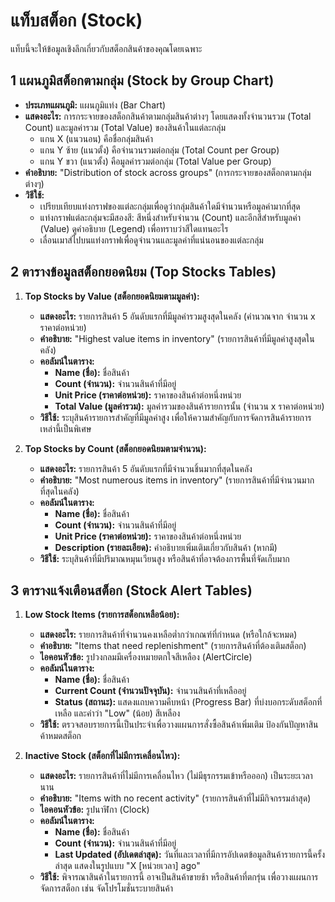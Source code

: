 # แท็บสต็อก (Stock)

แท็บนี้จะให้ข้อมูลเชิงลึกเกี่ยวกับสต็อกสินค้าของคุณโดยเฉพาะ

## 1 แผนภูมิสต็อกตามกลุ่ม (Stock by Group Chart)

*   **ประเภทแผนภูมิ:** แผนภูมิแท่ง (Bar Chart)
*   **แสดงอะไร:** การกระจายของสต็อกสินค้าตามกลุ่มสินค้าต่างๆ โดยแสดงทั้งจำนวนรวม (Total Count) และมูลค่ารวม (Total Value) ของสินค้าในแต่ละกลุ่ม
    *   แกน X (แนวนอน) คือชื่อกลุ่มสินค้า
    *   แกน Y ซ้าย (แนวตั้ง) คือจำนวนรวมต่อกลุ่ม (Total Count per Group)
    *   แกน Y ขวา (แนวตั้ง) คือมูลค่ารวมต่อกลุ่ม (Total Value per Group)
*   **คำอธิบาย:** "Distribution of stock across groups" (การกระจายของสต็อกตามกลุ่มต่างๆ)
*   **วิธีใช้:**
    *   เปรียบเทียบแท่งกราฟของแต่ละกลุ่มเพื่อดูว่ากลุ่มสินค้าใดมีจำนวนหรือมูลค่ามากที่สุด
    *   แท่งกราฟแต่ละกลุ่มจะมีสองสี: สีหนึ่งสำหรับจำนวน (Count) และอีกสีสำหรับมูลค่า (Value) ดูคำอธิบาย (Legend) เพื่อทราบว่าสีใดแทนอะไร
    *   เลื่อนเมาส์ไปบนแท่งกราฟเพื่อดูจำนวนและมูลค่าที่แน่นอนของแต่ละกลุ่ม

## 2 ตารางข้อมูลสต็อกยอดนิยม (Top Stocks Tables)

1.  **Top Stocks by Value (สต็อกยอดนิยมตามมูลค่า):**
    *   **แสดงอะไร:** รายการสินค้า 5 อันดับแรกที่มีมูลค่ารวมสูงสุดในคลัง (คำนวณจาก จำนวน x ราคาต่อหน่วย)
    *   **คำอธิบาย:** "Highest value items in inventory" (รายการสินค้าที่มีมูลค่าสูงสุดในคลัง)
    *   **คอลัมน์ในตาราง:**
        *   **Name (ชื่อ):** ชื่อสินค้า
        *   **Count (จำนวน):** จำนวนสินค้าที่มีอยู่
        *   **Unit Price (ราคาต่อหน่วย):** ราคาของสินค้าต่อหนึ่งหน่วย
        *   **Total Value (มูลค่ารวม):** มูลค่ารวมของสินค้ารายการนั้น (จำนวน x ราคาต่อหน่วย)
    *   **วิธีใช้:** ระบุสินค้ารายการสำคัญที่มีมูลค่าสูง เพื่อให้ความสำคัญกับการจัดการสินค้ารายการเหล่านี้เป็นพิเศษ

2.  **Top Stocks by Count (สต็อกยอดนิยมตามจำนวน):**
    *   **แสดงอะไร:** รายการสินค้า 5 อันดับแรกที่มีจำนวนชิ้นมากที่สุดในคลัง
    *   **คำอธิบาย:** "Most numerous items in inventory" (รายการสินค้าที่มีจำนวนมากที่สุดในคลัง)
    *   **คอลัมน์ในตาราง:**
        *   **Name (ชื่อ):** ชื่อสินค้า
        *   **Count (จำนวน):** จำนวนสินค้าที่มีอยู่
        *   **Unit Price (ราคาต่อหน่วย):** ราคาของสินค้าต่อหนึ่งหน่วย
        *   **Description (รายละเอียด):** คำอธิบายเพิ่มเติมเกี่ยวกับสินค้า (หากมี)
    *   **วิธีใช้:** ระบุสินค้าที่มีปริมาณหมุนเวียนสูง หรือสินค้าที่อาจต้องการพื้นที่จัดเก็บมาก

## 3 ตารางแจ้งเตือนสต็อก (Stock Alert Tables)

1.  **Low Stock Items (รายการสต็อกเหลือน้อย):**
    *   **แสดงอะไร:** รายการสินค้าที่จำนวนคงเหลือต่ำกว่าเกณฑ์ที่กำหนด (หรือใกล้จะหมด)
    *   **คำอธิบาย:** "Items that need replenishment" (รายการสินค้าที่ต้องเติมสต็อก)
    *   **ไอคอนหัวข้อ:** รูปวงกลมมีเครื่องหมายตกใจสีเหลือง (AlertCircle)
    *   **คอลัมน์ในตาราง:**
        *   **Name (ชื่อ):** ชื่อสินค้า
        *   **Current Count (จำนวนปัจจุบัน):** จำนวนสินค้าที่เหลืออยู่
        *   **Status (สถานะ):** แสดงแถบความคืบหน้า (Progress Bar) ที่บ่งบอกระดับสต็อกที่เหลือ และคำว่า "Low" (น้อย) สีเหลือง
    *   **วิธีใช้:** ตรวจสอบรายการนี้เป็นประจำเพื่อวางแผนการสั่งซื้อสินค้าเพิ่มเติม ป้องกันปัญหาสินค้าหมดสต็อก

2.  **Inactive Stock (สต็อกที่ไม่มีการเคลื่อนไหว):**
    *   **แสดงอะไร:** รายการสินค้าที่ไม่มีการเคลื่อนไหว (ไม่มีธุรกรรมเข้าหรือออก) เป็นระยะเวลานาน
    *   **คำอธิบาย:** "Items with no recent activity" (รายการสินค้าที่ไม่มีกิจกรรมล่าสุด)
    *   **ไอคอนหัวข้อ:** รูปนาฬิกา (Clock)
    *   **คอลัมน์ในตาราง:**
        *   **Name (ชื่อ):** ชื่อสินค้า
        *   **Count (จำนวน):** จำนวนสินค้าที่มีอยู่
        *   **Last Updated (อัปเดตล่าสุด):** วันที่และเวลาที่มีการอัปเดตข้อมูลสินค้ารายการนี้ครั้งล่าสุด แสดงในรูปแบบ "X [หน่วยเวลา] ago"
    *   **วิธีใช้:** พิจารณาสินค้าในรายการนี้ อาจเป็นสินค้าขายช้า หรือสินค้าที่ตกรุ่น เพื่อวางแผนการจัดการสต็อก เช่น จัดโปรโมชั่นระบายสินค้า